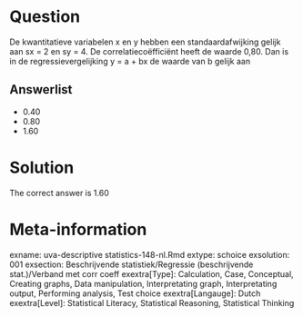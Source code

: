 Question
========

De kwantitatieve variabelen x en y hebben een standaardafwijking gelijk aan sx = 2 en sy = 4. De correlatiecoëfficiënt heeft de waarde 0,80. Dan is in de regressievergelijking y = a + bx de waarde van b gelijk aan 

Answerlist
----------
* 0.40
* 0.80
* 1.60

Solution
========

The correct answer is  1.60 

Meta-information
================
exname: uva-descriptive statistics-148-nl.Rmd 
extype: schoice 
exsolution: 001 
exsection: Beschrijvende statistiek/Regressie (beschrijvende stat.)/Verband met corr coeff
exextra[Type]: Calculation, Case, Conceptual, Creating graphs, Data manipulation, Interpretating graph, Interpretating output, Performing analysis, Test choice 
exextra[Langauge]: Dutch 
exextra[Level]: Statistical Literacy, Statistical Reasoning, Statistical Thinking 
